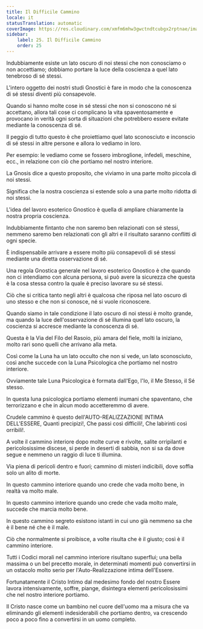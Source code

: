 ```yaml
---
title: Il Difficile Cammino
locale: it
statusTranslation: automatic
coverImage: https://res.cloudinary.com/xmfm6mhw3gwctndtcubgx2rptnae/image/upload/v1741354419/small_cover_la_gran_rebelion_28716e29d2.webp
sidebar:
    label: 25. Il Difficile Cammino
    order: 25
---
```

Indubbiamente esiste un lato oscuro di noi stessi che non conosciamo o non accettiamo; dobbiamo portare la luce della coscienza a quel lato tenebroso di sé stessi.

L'intero oggetto dei nostri studi Gnostici è fare in modo che la conoscenza di sé stessi diventi più consapevole.

Quando si hanno molte cose in sé stessi che non si conoscono né si accettano, allora tali cose ci complicano la vita spaventosamente e provocano in verità ogni sorta di situazioni che potrebbero essere evitate mediante la conoscenza di sé.

Il peggio di tutto questo è che proiettiamo quel lato sconosciuto e inconscio di sé stessi in altre persone e allora lo vediamo in loro.

Per esempio: le vediamo come se fossero imbroglione, infedeli, meschine, ecc., in relazione con ciò che portiamo nel nostro interiore.

La Gnosis dice a questo proposito, che viviamo in una parte molto piccola di noi stessi.

Significa che la nostra coscienza si estende solo a una parte molto ridotta di noi stessi.

L'idea del lavoro esoterico Gnostico è quella di ampliare chiaramente la nostra propria coscienza.

Indubbiamente fintanto che non saremo ben relazionati con sé stessi, nemmeno saremo ben relazionati con gli altri e il risultato saranno conflitti di ogni specie.

È indispensabile arrivare a essere molto più consapevoli di sé stessi mediante una diretta osservazione di sé.

Una regola Gnostica generale nel lavoro esoterico Gnostico è che quando non ci intendiamo con alcuna persona, si può avere la sicurezza che questa è la cosa stessa contro la quale è preciso lavorare su sé stessi.

Ciò che si critica tanto negli altri è qualcosa che riposa nel lato oscuro di uno stesso e che non si conosce, né si vuole riconoscere.

Quando siamo in tale condizione il lato oscuro di noi stessi è molto grande, ma quando la luce dell'osservazione di sé illumina quel lato oscuro, la coscienza si accresce mediante la conoscenza di sé.

Questa è la Via del Filo del Rasoio, più amara del fiele, molti la iniziano, molto rari sono quelli che arrivano alla meta.

Così come la Luna ha un lato occulto che non si vede, un lato sconosciuto, così anche succede con la Luna Psicologica che portiamo nel nostro interiore.

Ovviamente tale Luna Psicologica è formata dall'Ego, l'Io, il Me Stesso, il Sé stesso.

In questa luna psicologica portiamo elementi inumani che spaventano, che terrorizzano e che in alcun modo accetteremmo di avere.

Crudele cammino è questo dell'AUTO-REALIZZAZIONE INTIMA DELL'ESSERE, Quanti precipizi!, Che passi così difficili!, Che labirinti così orribili!.

A volte il cammino interiore dopo molte curve e rivolte, salite orripilanti e pericolosissime discese, si perde in deserti di sabbia, non si sa da dove segue e nemmeno un raggio di luce ti illumina.

Via piena di pericoli dentro e fuori; cammino di misteri indicibili, dove soffia solo un alito di morte.

In questo cammino interiore quando uno crede che vada molto bene, in realtà va molto male.

In questo cammino interiore quando uno crede che vada molto male, succede che marcia molto bene.

In questo cammino segreto esistono istanti in cui uno già nemmeno sa che è il bene né che è il male.

Ciò che normalmente si proibisce, a volte risulta che è il giusto; così è il cammino interiore.

Tutti i Codici morali nel cammino interiore risultano superflui; una bella massima o un bel precetto morale, in determinati momenti può convertirsi in un ostacolo molto serio per l'Auto-Realizzazione intima dell'Essere.

Fortunatamente il Cristo Intimo dal medesimo fondo del nostro Essere lavora intensivamente, soffre, piange, disintegra elementi pericolosissimi che nel nostro interiore portiamo.

Il Cristo nasce come un bambino nel cuore dell'uomo ma a misura che va eliminando gli elementi indesiderabili che portiamo dentro, va crescendo poco a poco fino a convertirsi in un uomo completo.

